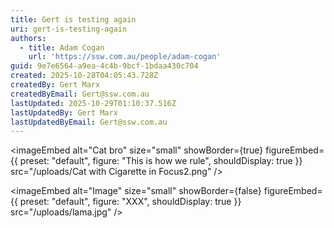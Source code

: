 ```yaml
---
title: Gert is testing again
uri: gert-is-testing-again
authors:
  - title: Adam Cogan
    url: 'https://ssw.com.au/people/adam-cogan'
guid: 9e7e6564-a9ea-4c4b-9bcf-1bdaa430c704
created: 2025-10-28T04:05:43.728Z
createdBy: Gert Marx
createdByEmail: Gert@ssw.com.au
lastUpdated: 2025-10-29T01:10:37.516Z
lastUpdatedBy: Gert Marx
lastUpdatedByEmail: Gert@ssw.com.au
---
```


<imageEmbed
  alt="Cat bro"
  size="small"
  showBorder={true}
  figureEmbed={{
    preset: "default",
    figure: "This is how we rule",
    shouldDisplay: true
  }}
  src="/uploads/Cat with Cigarette in Focus2.png"
/>

<youtubeEmbed url="https://youtu.be/v2AC41dglnM?si=LuVqm8UiwqSHdVhM" description="🇦🇺" />

<imageEmbed alt="Image" size="small" showBorder={false} figureEmbed={{ preset: "default", figure: "XXX", shouldDisplay: true }} src="/uploads/lama.jpg" />

